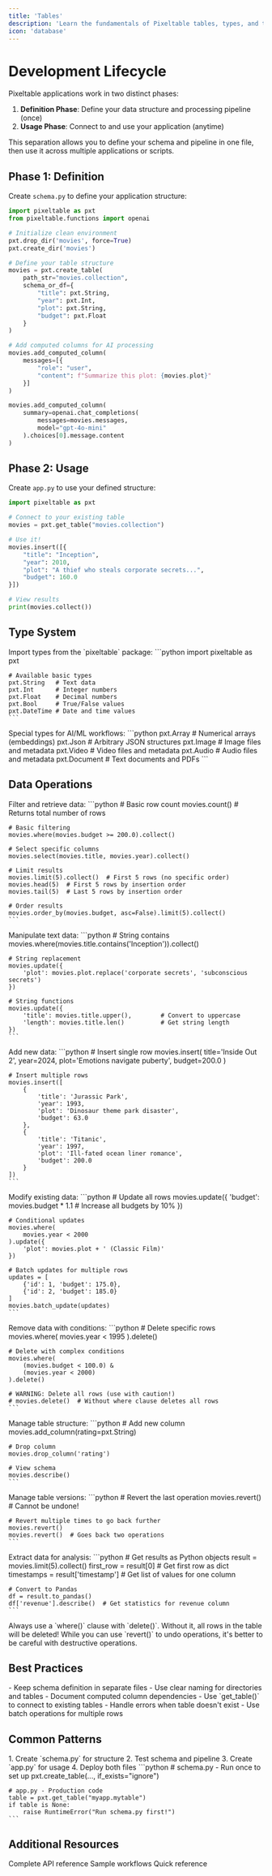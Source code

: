 ```yaml
---
title: 'Tables'
description: 'Learn the fundamentals of Pixeltable tables, types, and the development lifecycle'
icon: 'database'
---
```


# Development Lifecycle

Pixeltable applications work in two distinct phases:
1. **Definition Phase**: Define your data structure and processing pipeline (once)
2. **Usage Phase**: Connect to and use your application (anytime)

<Note>
This separation allows you to define your schema and pipeline in one file, then use it across multiple applications or scripts.
</Note>

## Phase 1: Definition

Create `schema.py` to define your application structure:

```python
import pixeltable as pxt
from pixeltable.functions import openai

# Initialize clean environment
pxt.drop_dir('movies', force=True)
pxt.create_dir('movies')

# Define your table structure
movies = pxt.create_table(
    path_str="movies.collection",
    schema_or_df={
        "title": pxt.String,
        "year": pxt.Int,
        "plot": pxt.String,
        "budget": pxt.Float
    }
)

# Add computed columns for AI processing
movies.add_computed_column(
    messages=[{
        "role": "user", 
        "content": f"Summarize this plot: {movies.plot}"
    }]
)

movies.add_computed_column(
    summary=openai.chat_completions(
        messages=movies.messages,
        model="gpt-4o-mini"
    ).choices[0].message.content
)
```

## Phase 2: Usage

Create `app.py` to use your defined structure:

```python
import pixeltable as pxt

# Connect to your existing table
movies = pxt.get_table("movies.collection")

# Use it!
movies.insert([{
    "title": "Inception",
    "year": 2010,
    "plot": "A thief who steals corporate secrets...",
    "budget": 160.0
}])

# View results
print(movies.collect())
```

## Type System

<AccordionGroup>
  <Accordion title="Basic Types" icon="code">
    Import types from the `pixeltable` package:
    ```python
    import pixeltable as pxt
    
    # Available basic types
    pxt.String   # Text data
    pxt.Int      # Integer numbers
    pxt.Float    # Decimal numbers
    pxt.Bool     # True/False values
    pxt.DateTime # Date and time values
    ```
  </Accordion>

  <Accordion title="Complex Types" icon="layer-group">
    Special types for AI/ML workflows:
    ```python
    pxt.Array    # Numerical arrays (embeddings)
    pxt.Json     # Arbitrary JSON structures
    pxt.Image    # Image files and metadata
    pxt.Video    # Video files and metadata
    pxt.Audio    # Audio files and metadata
    pxt.Document # Text documents and PDFs
    ```
  </Accordion>
</AccordionGroup>

## Data Operations

<CardGroup cols={1}>
  <Card title="Query Operations" icon="magnifying-glass">
    Filter and retrieve data:
    ```python
    # Basic row count
    movies.count()  # Returns total number of rows
    
    # Basic filtering
    movies.where(movies.budget >= 200.0).collect()
    
    # Select specific columns
    movies.select(movies.title, movies.year).collect()
    
    # Limit results
    movies.limit(5).collect()  # First 5 rows (no specific order)
    movies.head(5)  # First 5 rows by insertion order
    movies.tail(5)  # Last 5 rows by insertion order
    
    # Order results
    movies.order_by(movies.budget, asc=False).limit(5).collect()
    ```
  </Card>

  <Card title="String Operations" icon="font">
    Manipulate text data:
    ```python
    # String contains
    movies.where(movies.title.contains('Inception')).collect()
    
    # String replacement
    movies.update({
        'plot': movies.plot.replace('corporate secrets', 'subconscious secrets')
    })
    
    # String functions
    movies.update({
        'title': movies.title.upper(),        # Convert to uppercase
        'length': movies.title.len()          # Get string length
    })
    ```
  </Card>

  <Card title="Insert Operations" icon="plus">
    Add new data:
    ```python
    # Insert single row
    movies.insert(
        title='Inside Out 2',
        year=2024,
        plot='Emotions navigate puberty',
        budget=200.0
    )
    
    # Insert multiple rows
    movies.insert([
        {
            'title': 'Jurassic Park', 
            'year': 1993, 
            'plot': 'Dinosaur theme park disaster',
            'budget': 63.0
        },
        {
            'title': 'Titanic', 
            'year': 1997, 
            'plot': 'Ill-fated ocean liner romance',
            'budget': 200.0
        }
    ])
    ```
  </Card>

  <Card title="Update Operations" icon="pen-to-square">
    Modify existing data:
    ```python
    # Update all rows
    movies.update({
        'budget': movies.budget * 1.1  # Increase all budgets by 10%
    })
    
    # Conditional updates
    movies.where(
        movies.year < 2000
    ).update({
        'plot': movies.plot + ' (Classic Film)'
    })
    
    # Batch updates for multiple rows
    updates = [
        {'id': 1, 'budget': 175.0},
        {'id': 2, 'budget': 185.0}
    ]
    movies.batch_update(updates)
    ```
  </Card>

  <Card title="Delete Operations" icon="trash">
    Remove data with conditions:
    ```python
    # Delete specific rows
    movies.where(
        movies.year < 1995
    ).delete()
    
    # Delete with complex conditions
    movies.where(
        (movies.budget < 100.0) & 
        (movies.year < 2000)
    ).delete()
    
    # WARNING: Delete all rows (use with caution!)
    # movies.delete()  # Without where clause deletes all rows
    ```
  </Card>

  <Card title="Column Operations" icon="table-columns">
    Manage table structure:
    ```python
    # Add new column
    movies.add_column(rating=pxt.String)
    
    # Drop column
    movies.drop_column('rating')
    
    # View schema
    movies.describe()
    ```
  </Card>

  <Card title="Versioning" icon="clock-rotate-left">
    Manage table versions:
    ```python
    # Revert the last operation
    movies.revert()  # Cannot be undone!
    
    # Revert multiple times to go back further
    movies.revert()
    movies.revert()  # Goes back two operations
    ```
  </Card>

  <Card title="Export Operations" icon="file-export">
    Extract data for analysis:
    ```python
    # Get results as Python objects
    result = movies.limit(5).collect()
    first_row = result[0]  # Get first row as dict
    timestamps = result['timestamp']  # Get list of values for one column
    
    # Convert to Pandas
    df = result.to_pandas()
    df['revenue'].describe()  # Get statistics for revenue column
    ```
  </Card>
</CardGroup>

<Warning>
Always use a `where()` clause with `delete()`. Without it, all rows in the table will be deleted! While you can use `revert()` to undo operations, it's better to be careful with destructive operations.
</Warning>


## Best Practices

<CardGroup cols={2}>
  <Card title="Schema Definition" icon="file-code">
    - Keep schema definition in separate files
    - Use clear naming for directories and tables
    - Document computed column dependencies
  </Card>
  
  <Card title="Application Code" icon="code">
    - Use `get_table()` to connect to existing tables
    - Handle errors when table doesn't exist
    - Use batch operations for multiple rows
  </Card>
</CardGroup>

## Common Patterns

<AccordionGroup>
  <Accordion title="Development Workflow" icon="code-branch">
    1. Create `schema.py` for structure
    2. Test schema and pipeline
    3. Create `app.py` for usage
    4. Deploy both files
  </Accordion>

  <Accordion title="Production Setup" icon="rocket">
    ```python
    # schema.py - Run once to set up
    pxt.create_table(..., if_exists="ignore")
    
    # app.py - Production code
    table = pxt.get_table("myapp.mytable")
    if table is None:
        raise RuntimeError("Run schema.py first!")
    ```
  </Accordion>
</AccordionGroup>

## Additional Resources

<CardGroup cols={3}>
  <Card title="API Documentation" icon="book" href="https://pixeltable.github.io/pixeltable/">
    Complete API reference
  </Card>
  <Card title="Examples" icon="lightbulb" href="/docs/examples">
    Sample workflows
  </Card>
  <Card title="Cheat Sheet" icon="file" href="/docs/cheatsheet">
    Quick reference
  </Card>
</CardGroup>